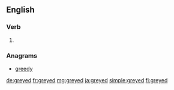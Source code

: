 ==English==

===Verb===
{{head|en}}

# {{en-past of|grey}}

===Anagrams===
* [[greedy#English|greedy]]

[[de:greyed]]
[[fr:greyed]]
[[mg:greyed]]
[[ja:greyed]]
[[simple:greyed]]
[[fi:greyed]]